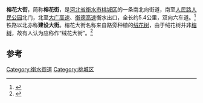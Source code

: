 '''榕花大街'''，简称'''榕花街'''，是[[河北省|河北省]][[衡水市|衡水市]][[桃城区|桃城区]]的一条南北向街道，南至[[人民路（衡水）|人民路]][[人民公园（衡水）|人民公园]]北门，北至[[大广高速|大广高速]]、[[衡德高速|衡德高速]]衡水出口，全长约5.4公里，双向六车道。<ref>{{cite web|url=http://www.cnr.cn/09tf/huihuanghebei/hbly/200908/t20090808_505424733.html|author=中国广播网|title=衡水最浪漫的街道榕花街|date=2009-08-08|accessdate=2011-05-30|archive-date=2010-08-17|archive-url=https://web.archive.org/web/20100817041936/http://www.cnr.cn/09tf/huihuanghebei/hbly/200908/t20090808_505424733.html|dead-url=no}}</ref>铁路以北亦称'''建设大街'''。榕花大街名称来自路旁种植的[[合欢|绒花树]]，由于绒花树并非[[榕树|榕树]]，故有人认为应称作“绒花大街”。<ref>{{cite web|url=http://hotline.hebei.com.cn/system/2009/08/07/000242796.shtml|author=长城网|title=记者查证衡水榕花街：“榕花”还是“绒花”？|date=2009-08-07|accessdate=2011-05-30|deadurl=yes|archiveurl=https://web.archive.org/web/20160304100118/http://hotline.hebei.com.cn/system/2009/08/07/000242796.shtml|archivedate=2016-03-04|df=}}</ref>

== 参考 ==
{{Reflist}}

[[Category:衡水街道|Category:衡水街道]]
[[Category:桃城区|Category:桃城区]]